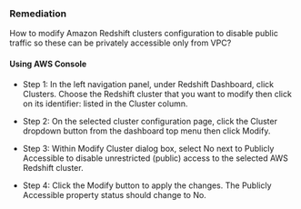 ### Remediation

How to modify Amazon Redshift clusters configuration to disable public traffic so these can be privately accessible only from VPC?

#### Using AWS Console

- Step 1: In the left navigation panel, under Redshift Dashboard, click Clusters. Choose the Redshift cluster that you want to modify then click on its identifier: listed in the Cluster column.

- Step 2: On the selected cluster configuration page, click the Cluster dropdown button from the dashboard top menu then click Modify.

- Step 3: Within Modify Cluster dialog box, select No next to Publicly Accessible to disable unrestricted (public) access to the selected AWS Redshift cluster.

- Step 4: Click the Modify button to apply the changes. The Publicly Accessible property status should change to No.
